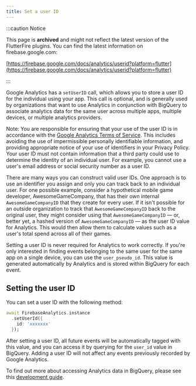 ```yaml
---
title: Set a user ID
---
```


:::caution Notice

This page is **archived** and might not reflect the latest version of the
FlutterFire plugins. You can find the latest information on
firebase.google.com:

[https://firebase.google.com/docs/analytics/userid?platform=flutter](https://firebase.google.com/docs/analytics/userid?platform=flutter)

:::

Google Analytics has a `setUserID` call, which allows you to
store a user ID for the individual using your app. This call is optional, and
is generally used by organizations that want to use Analytics
in conjunction with BigQuery to associate analytics data for the same user across
multiple apps, multiple devices, or multiple analytics providers.

Note: You are responsible for ensuring that your use of the user ID is in accordance with the
[Google Analytics Terms of Service](https://firebase.google.com/terms/analytics).
This includes avoiding the use of impermissible personally identifiable information,
and providing appropriate notice of your use of identifiers in your Privacy Policy.
Your user ID must not contain information that a third party could use to
determine the identity of an individual user. For example, you
cannot use a user's email address or social security number as a user ID.

There are many ways you can construct valid user IDs. One approach is to use an
identifier you assign and only you can track back to an individual user. For one
possible example, consider a hypothetical mobile game developer,
AwesomeGameCompany, that has their own internal `AwesomeGameCompanyID` that they
create for every user. If it isn't possible for an outside organization to track
that `AwesomeGameCompanyID` back to the original user, they might consider using
that `AwesomeGameCompanyID` &mdash; or, better yet, a hashed version of
`AwesomeGameCompanyID` &mdash; as the user ID value for Analytics.
This would then allow them to calculate values such as a user's total spend
across all of their games.


Setting a user ID is never required for Analytics to work correctly.
If you're only interested in finding events belonging to the same user for the
same app on a single device, you can use the `user_pseudo_id`.
This value is generated automatically by Analytics and is
stored within BigQuery for each event.

## Setting the user ID ##

You can set a user ID with the following method:

```dart
await FirebaseAnalytics.instance
  .setUserId({
    id: 'xxxxxxx'
  });
```

After setting a user ID, all future events will be automatically tagged
with this value, and you can access it by querying for the `user_id`
value in BigQuery. Adding a user ID will not affect any
events previously recorded by Google Analytics.

To find out more about accessing Analytics data in BigQuery, please see
this [development guide](https://cloud.google.com/solutions/mobile/mobile-firebase-analytics-big-query).
